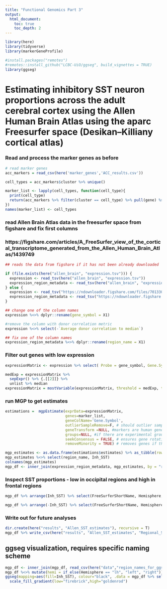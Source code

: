 ```yaml
---
title: "Functional Genomics Part 3"
output:
  html_document:
    toc: true
    toc_depth: 2
---
```


```r
library(here)
library(tidyverse)
library(markerGeneProfile)

#install.packages("remotes")
#remotes::install_github("LCBC-UiO/ggseg", build_vignettes = TRUE)
library(ggseg)
```

# Estimating inhibitory SST neuron proportions across the adult cerebral cortex using the Allen Human Brain Atlas using the aparc Freesurfer space (Desikan–Killiany cortical atlas)

### Read and process the marker genes as before

```r
# read marker genes
acc_markers = read_csv(here('marker_genes','ACC_results.csv'))

cell_types = acc_markers$cluster %>% unique()
```

```r
marker_list <- lapply(cell_types, function(cell_type){
  print(cell_type)
  return(acc_markers %>% filter(cluster == cell_type) %>% pull(gene) %>% unlist())
})
names(marker_list) <- cell_types

```

### read Allen Brain Atlas data in the freesurfer space from figshare and fix first columns
### https://figshare.com/articles/A_FreeSurfer_view_of_the_cortical_transcriptome_generated_from_the_Allen_Human_Brain_Atlas/1439749

```r
## reads the data from figshare if it has not been already downloaded

if (file.exists(here("allen_brain", "expression.tsv"))) {
  expression <- read_tsv(here("allen_brain", "expression.tsv"))
  expression_region_metadata <- read_tsv(here("allen_brain", "expression_metadata.tsv")) 
} else {
  expression <- read_tsv("https://ndownloader.figshare.com/files/7013300")
  expression_region_metadata <- read_tsv("https://ndownloader.figshare.com/files/3342527")
}

## change one of the column names
expression %<>% dplyr::rename(gene_symbol = X1)

#remove the column with donor correlation metric
expression %<>% select(-`Average donor correlation to median`)

## fix one of the column names
expression_region_metadata %<>% dplyr::rename(region_name = X1)
```

### Filter out genes with low expression

```r

expressionMatrix <- expression %>% select( Probe = gene_symbol, Gene.Symbol = gene_symbol,everything())

medExp = expressionMatrix %>%
  sepExpr() %>% {.[[2]]} %>%
  unlist %>% median
expressionMatrix = mostVariable(expressionMatrix, threshold = medExp, threshFun=median)

```

### run MGP to get estimates

```r
estimations =  mgpEstimate(exprData=expressionMatrix,
                           genes=marker_list,
                           geneColName='Gene.Symbol',
                           outlierSampleRemove=F, # should outlier samples removed. This is done using boxplot stats.
                           geneTransform =NULL, #markers are human genes
                           groups=NULL, #if there are experimental groups provide them here. if not desired set to NULL
                           seekConsensus = FALSE, # ensures gene rotations are positive in both of the groups
                           removeMinority = TRUE) # removes genes if they are the minority in terms of rotation sign from estimation process
```

```r
mgp_estimates <- as.data.frame(estimations$estimates) %>% as_tibble(rownames = "region_name")
mgp_estimates %<>% select(region_name, Inh_SST)
colnames(mgp_estimates)
mgp_df <- inner_join(expression_region_metadata, mgp_estimates, by = "region_name")

```

### Inspect SST proportions - low in occipital regions and high in frontal regions
```r
mgp_df %>% arrange(Inh_SST) %>% select(FreeSurferShortName, Hemisphere, Inh_SST)  %>% print() #acending
```
```r
mgp_df %>% arrange(-Inh_SST) %>% select(FreeSurferShortName, Hemisphere, Inh_SST) %>% print() #descending
```

### Write out for future analyses

```r
dir.create(here("results", "Allen_SST_estimates"), recursive = T)
mgp_df %>% write_csv(here("results", "Allen_SST_estimates", "Regional_SST_estimates.csv"))
```


## ggseg visualization, requires specific naming scheme

```r
mgp_df <- inner_join(mgp_df, read_csv(here("data","region_names_for_ggseg.csv")))
mgp_df %<>% mutate(hemi = if_else(Hemisphere == "lh", "left", "right"))
ggseg(mapping=aes(fill=Inh_SST), colour="black", .data = mgp_df %>% select(region, Inh_SST, hemi), atlas="dk") + 
  scale_fill_gradient(low="firebrick",high="goldenrod") 

```


